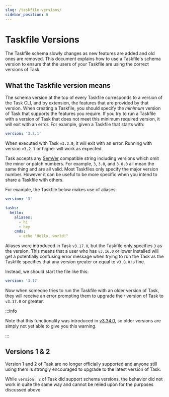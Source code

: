 ```yaml
---
slug: /taskfile-versions/
sidebar_position: 6
---
```


# Taskfile Versions

The Taskfile schema slowly changes as new features are added and old ones are
removed. This document explains how to use a Taskfile's schema version to ensure
that the users of your Taskfile are using the correct versions of Task.

## What the Taskfile version means

The schema version at the top of every Taskfile corresponds to a version of the
Task CLI, and by extension, the features that are provided by that version. When
creating a Taskfile, you should specify the _minimum_ version of Task that
supports the features you require. If you try to run a Taskfile with a version
of Task that does not meet this minimum required version, it will exit with an
error. For example, given a Taskfile that starts with:

```yaml
version: '3.2.1'
```

When executed with Task `v3.2.0`, it will exit with an error. Running with
version `v3.2.1` or higher will work as expected.

Task accepts any [SemVer][semver] compatible string including versions which
omit the minor or patch numbers. For example, `3`, `3.0`, and `3.0.0` all mean
the same thing and are all valid. Most Taskfiles only specify the major version
number. However it can be useful to be more specific when you intend to share a
Taskfile with others.

For example, the Taskfile below makes use of aliases:

```yaml
version: '3'

tasks:
  hello:
    aliases:
      - hi
      - hey
    cmds:
      - echo "Hello, world!"
```

Aliases were introduced in Task `v3.17.0`, but the Taskfile only specifies `3`
as the version. This means that a user who has `v3.16.0` or lower installed will
get a potentially confusing error message when trying to run the Task as the
Taskfile specifies that any version greater or equal to `v3.0.0` is fine.

Instead, we should start the file like this:

```yaml
version: '3.17'
```

Now when someone tries to run the Taskfile with an older version of Task, they
will receive an error prompting them to upgrade their version of Task to
`v3.17.0` or greater.

:::info

Note that this functionality was introduced in [v3.34.0](https://github.com/go-task/task/releases/tag/v3.34.0),
so older versions are simply not yet able to give you this warning.

:::

## Versions 1 & 2

Version 1 and 2 of Task are no longer officially supported and anyone still
using them is strongly encouraged to upgrade to the latest version of Task.

While `version: 2` of Task did support schema versions, the behavior did not
work in quite the same way and cannot be relied upon for the purposes discussed
above.

[semver]: https://semver.org/
